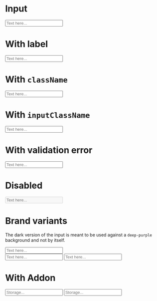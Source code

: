 
<Meta title="Input" component={Input} />

# Input

<Preview>
  <Story name="Default">
    <Input id="input-default" placeholder="Text here..." />
  </Story>
</Preview>

# With label

<Preview>
  <Story name="With label">
    <Input id="input-with-label" label="Name" placeholder="Text here..." />
  </Story>
</Preview>

# With `className`

<Preview>
  <Story name="With className">
    <Input className="w-1/3" placeholder="Text here..." />
  </Story>
</Preview>

# With `inputClassName`

<Preview>
  <Story name="With inputClassName">
    <Input inputClassName="h-20" className="w-1/3" placeholder="Text here..." />
  </Story>
</Preview>

# With validation error

<Preview>
  <Story name="With validation error">
    <Input error className="w-1/3" placeholder="Text here..." />
  </Story>
</Preview>

# Disabled

<Preview>
  <Story name="Disabled">
    <Input disabled className="w-1/3" placeholder="Text here..." />
  </Story>
</Preview>

# Brand variants

The dark version of the input is meant to be used against a `deep-purple` background and not by itself.

<Preview>
  <Story name="Brand variants">
    <Input className="w-1/3" variant="brand" label="Name" placeholder="Text here..."/>
    <div className="bg-brand-deepPurple p-2 my-2 block">
      <Input
        className="w-1/3"
        variant="brand-dark"
        placeholder="Text here..."
        label="Name"
      />
      <Input
        className="mt-2 w-1/3"
        variant="brand-dark"
        placeholder="Text here..."
        label="Error on dark input"
        error
      />
    </div>
  </Story>
</Preview>

# With Addon

<Preview>
  <Story name="Addon">
  <div className="flex flex-col gap-2">
    <Input className="w-1/3" placeholder="Storage..." type="number" min={0} step={10} max={100} leftAddon="TB"/>
    <Input className="w-1/3" placeholder="Storage..." type="number" min={0} step={10} max={100} rightAddon="TeraBytes"/>
    </div>
  </Story>
</Preview>
